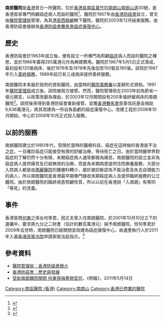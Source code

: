 {{coord|22.24337|114.165465|type:landmark_source:enwiki-googlemaplink|display=title}}
{{Infobox Hospital
| Name       = 南朗醫院
| name_en    = Nam Long Hospital
| org/group  = [[醫院管理局|醫院管理局]]
| logo       = 
| Image      = [[File:The_Hong_Kong_Anti-cancer_Society_Jockey_Club_Cancer_Rehabilitation_Centre.JPG|250px]]
| Caption    = 南朗醫院停辦後，大樓改建為[[香港防癌會賽馬會癌症康復中心|香港防癌會賽馬會癌症康復中心]]。
| map_type   = 香港
| latitude   = 22.243377303806533
| longitude  = 114.16546515519741
| Location   = 
| Region     = [[香港島|香港島]][[南區_(香港)|南區]][[黃竹坑|黃竹坑]][[南朗山|南朗山]][[南朗山道|南朗山道]]30號
| State      = [[南區_(香港)|南區]]
| Country    = {{HK}}
| HealthCare = 
| Funding    = 公營
| Type       = [[療養院|療養院]]
| Specialty  =  
| Emergency  = 無
| Helipad    = 
| Beds       = 
| Founded    = 1967年 
| Closed     = 2003年
| Network    = [[港島西聯網|港島西醫院聯網]]
| Website    = 
| Wiki-Links = <!-- optional -->
}}
'''南朗醫院'''是[[香港|香港]]昔日一所醫院，位於[[香港島|香港島]][[南區_(香港)|南區]][[黃竹坑|黃竹坑]][[南朗山|南朗山]][[南朗山道|南朗山道]]30號，是香港首家專門照顧癌症病人而設的醫院<ref>{{cite news |title=南朗醫院關閉 善終服務質素恐難維持 |url=http://ubeat.com.cuhk.edu.hk/ubeat_past/040160/medical2.htm |work=醫檔案 |accessdate=2018-08-11 |archive-date=2018-10-09 |archive-url=https://web.archive.org/web/20181009205105/http://ubeat.com.cuhk.edu.hk/ubeat_past/040160/medical2.htm |dead-url=no }}</ref>。醫院於1967年由[[香港防癌會|香港防癌會]]設立，曾交由[[醫院管理局|醫院管理局]]管理，為其[[港島西聯網|港島西聯網]]轄下醫院，醫院於2003年12月結束服務，由香港防癌會接辦為[[香港防癌會賽馬會癌症康復中心|香港防癌會賽馬會癌症康復中心]]。

==歷史==
香港防癌會於1963年成立後，便有設立一所專門為照顧[[癌症|癌症]]病人而設的醫院之構思，並於1966年籌得265萬港元作為興建費用。醫院於1967年5月5日正式落成，最初設有120張病床，後於1976年及1978年先後加至150張及180張。該院於1987年引入[[善終服務|善終服務]]，1989年起已有三成病床提供善終服務。

南朗醫院本來屬於政府的資助醫院，由當時的[[醫院事務署|醫院事務署]]以差額形式資助。1991年[[醫院管理局|醫院管理局]]成立後，該院被局方接管。然而，醫院管理局在2003年初為節省一億元開支，以政策改變為理由，於2003年12月關閉設有200多張紓緩病床的南朗醫院<ref>{{cite news |title=走進醫院中的孤島　紓緩科醫生：不願末期病人獨行 |url=https://topick.hket.com/article/1796167/走進醫院中的孤島%E3%80%80紓緩科醫生：不願末期病人獨行 |work=經濟日報 |issue=2017-04-28 |accessdate=2021-08-16 |archive-date=2020-12-04 |archive-url=https://web.archive.org/web/20201204234434/https://topick.hket.com/article/1796167/%E8%B5%B0%E9%80%B2%E9%86%AB%E9%99%A2%E4%B8%AD%E7%9A%84%E5%AD%A4%E5%B3%B6%E3%80%80%E7%B4%93%E7%B7%A9%E7%A7%91%E9%86%AB%E7%94%9F%EF%BC%9A%E4%B8%8D%E9%A1%98%E6%9C%AB%E6%9C%9F%E7%97%85%E4%BA%BA%E7%8D%A8%E8%A1%8C |dead-url=no }}</ref>。該院後來得到香港防癌會重新接管，並獲[[香港賽馬會|香港賽馬會]]慈善信託基金捐助9,636萬港元，將其改建為一所自負盈虧的癌症康復中心。改建工程於2006年10月開始，中心於2008年10月正式投入服務。

==以前的服務==
南朗醫院建立於1960年代，受限於當時的醫療科技，癌症在這時候的香港是不治之症，一旦確診癌症只能接受有限的舒緩治療，等待死亡之日。由於當時醫學界對癌症的了解仍然十分有限，末期癌症病人通常都極為痛苦。南朗醫院的設立並非為癌症病人提供痛苦及已經無效的治療，而是為末期病患提供住院療養服務，大部分入院病人都是由[[瑪麗醫院|瑪麗醫院]]的腫瘤科轉介，屬於被診斷認為不能治愈及失去自理能力的病人，所以南朗醫院是香港最早期專門接收末期癌症病人及提供臨終服務的公立醫院。由於南朗醫院的臨終病患照顧性質，所以以前在香港說「入南朗」有等同「等死」的含義。

==事件==
香港富商[[何東|何東]]之孫女何季君，因丈夫曾入住南朗醫院，於2001年10月10日立下的遺囑中，要求將九分之二財產（估計約數百萬港元）捐予南朗醫院，但何季君於2009年去世時，南朗醫院已經關閉並改建為癌症康復中心，故遺產執行人於2011年入稟[[香港高等法院|香港高等法院]]申請索取法庭指示。<ref>{{cite news|url=https://www.e123.hk/ElderlyEasy/details/70199|title=受助南朗醫院關閉 何東孫捐產掀官司|date=2011-05-24|accessdate=2018-10-26|journal=[[明報|明報]]|archive-date=2018-10-26|archive-url=https://web.archive.org/web/20181026064634/https://www.e123.hk/ElderlyEasy/details/70199|dead-url=no}}</ref>

==參考資料==
{{reflist}}
*[http://www.ha.org.hk/org/hkacs/intro.htm 醫院管理局：香港防癌會簡介] {{Wayback|url=http://www.ha.org.hk/org/hkacs/intro.htm |date=20160304125052 }}
*[https://www.hkacs.org.hk/tc/medicalnews.php?id=32 香港防癌會：歷史與發展] {{Wayback|url=https://www.hkacs.org.hk/tc/medicalnews.php?id=32 |date=20201129161350 }}
*[https://web.archive.org/web/20110517231838/http://hk.news.yahoo.com/article/110513/4/oaot.html 受助南朗醫院關閉 何東孫捐產掀官司]，《明報》，2011年5月14日

{{醫院管理局轄下醫院及醫療機構}}
[[Category:南區醫院_(香港)|Category:南區醫院 (香港)]]
[[Category:南朗山|Category:南朗山]]
[[Category:香港已停業的醫院|Category:香港已停業的醫院]]